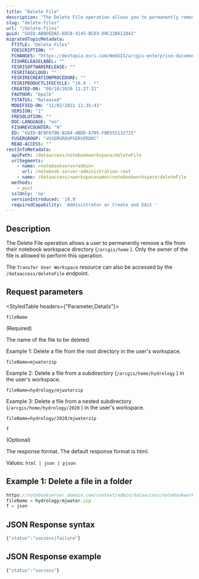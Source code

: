 ```yaml
---
title: "Delete File"
description: "The Delete File operation allows you to permanently remove a file from the workspace directory of the user making the request."
slug: "delete-files"
url: "/delete-files"
guid: "GUID-AB8DEDA5-6DCB-4145-BCD3-D9C22B612B42"
migratedTopicMetadata:
  FTITLE: "Delete Files"
  FDESCRIPTION: ""
  FCHANGES: "https://devtopia.esri.com/WebGIS/arcgis-enterprise-documentation/issues/2885"
  FISHRELEASELABEL: ""
  FESRISOFTWARERELEASE: ""
  FESRITAGCLOUD: ""
  FESRIRECREATIONPROCEDURE: ""
  FESRIPRODUCTLIFECYCLE: "10.9 - *"
  CREATED-ON: "09/10/2020 11:27:31"
  FAUTHOR: "bpolk"
  FSTATUS: "Released"
  MODIFIED-ON: "11/02/2021 11:35:41"
  VERSION: "1"
  FRESOLUTION: ""
  DOC-LANGUAGE: "en"
  FISHREVCOUNTER: "9"
  ED: "GUID-BC8F679D-B284-4BDD-A705-F0D555132725"
  FUSERGROUP: "VUSERGROUPSERVERDOC"
  READ-ACCESS: ""
restInfoMetadata:
  apiPath: /dataaccess/notebookworkspace/deleteFile
  urlSegments:
    - name: <notebookserveradmin>
      url: /notebook-server-administration-root
    - name: /dataaccess/<workspacename>/notebookworkspace/deleteFile
  methods:
    - post
  sslOnly: 'no'
  versionIntroduced: '10.9'
  requiredCapability: 'Administrator or Create and Edit '
---
```


## Description

The Delete File operation allows a user to permanently remove a file from their notebook workspace directory (`/arcgis/home` ). Only the owner of the file is allowed to perform this operation.

<Note type>

The `Transfer User Workspace` resource can also be accessed by the `/dataaccess/deleteFile` endpoint. 

</Note>

##  Request parameters 

<StyledTable headers={"Parameter,Details"}>

<StyledTableRow>

<StyledTableCell cellStyle="markdown">

`fileName` 

(Required)

</StyledTableCell>

<StyledTableCell cellStyle="markdown">

The name of the file to be deleted.

Example 1: Delete a file from the root directory in the user's workspace.

`fileName=mjwaterzip` 

Example 2: Delete a file from a subdirectory (`/arcgis/home/hydrology` ) in the user's workspace.

`fileName=hydrology/mjwaterzip` 

Example 3: Delete a file from a nested subdirectory (`/arcgis/home/hydrology/2020` ) in the user's workspace.

`fileName=hydrology/2020/mjwaterzip` 

</StyledTableCell>

</StyledTableRow>

<StyledTableRow>

<StyledTableCell cellStyle="markdown">

`f` 

(Optional)

</StyledTableCell>

<StyledTableCell cellStyle="markdown">

The response format. The default response format is html.

Values: `html | json | pjson` 

</StyledTableCell>

</StyledTableRow>

</StyledTable>

## Example 1: Delete a file in a folder

```javascript
https://notebookserver.domain.com/context/admin/dataaccess/notebookworkspace/deleteFile
fileName = hydrology/mjwater.zip
f = json
```

 

## JSON Response syntax

```javascript
{"status":"success|failure"}
```

 

## JSON Response example

```javascript
{"status":"success"}
```

 
